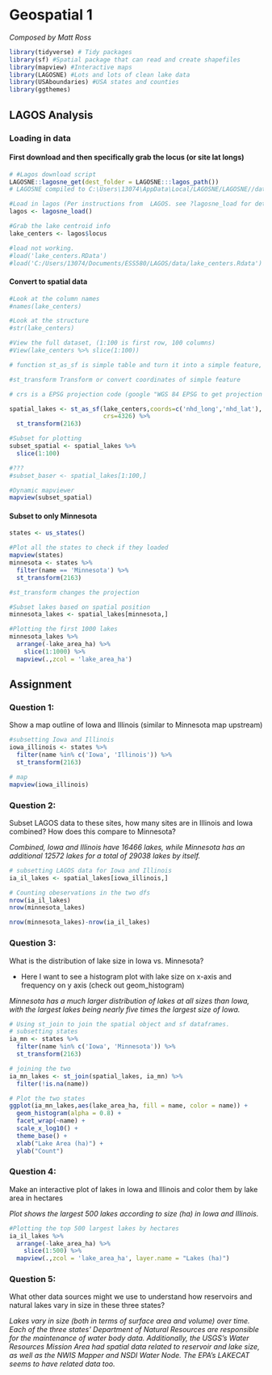 # Geospatial 1

*Composed by Matt Ross*

```r
library(tidyverse) # Tidy packages
library(sf) #Spatial package that can read and create shapefiles 
library(mapview) #Interactive maps
library(LAGOSNE) #Lots and lots of clean lake data
library(USAboundaries) #USA states and counties
library(ggthemes)
```


## LAGOS Analysis


### Loading in data


#### First download and then specifically grab the locus (or site lat longs)

```r
# #Lagos download script
LAGOSNE::lagosne_get(dest_folder = LAGOSNE:::lagos_path())
# LAGOSNE compiled to C:\Users\13074\AppData\Local/LAGOSNE/LAGOSNE//data_1.087.3.qs

#Load in lagos (Per instructions from  LAGOS. see ?lagosne_load for details)
lagos <- lagosne_load()

#Grab the lake centroid info
lake_centers <- lagos$locus

#load not working.
#load('lake_centers.RData')
#load('C:/Users/13074/Documents/ESS580/LAGOS/data/lake_centers.Rdata')

```


#### Convert to spatial data

```r
#Look at the column names
#names(lake_centers)

#Look at the structure
#str(lake_centers)

#View the full dataset, (1:100 is first row, 100 columns)
#View(lake_centers %>% slice(1:100))

# function st_as_sf is simple table and turn it into a simple feature, which is a spatial object. When using this, longitudes are "x", lattitudes are "y"

#st_transform Transform or convert coordinates of simple feature

# crs is a EPSG projection code (google "WGS 84 EPSG to get projection systems), 4326 is WGS 84 

spatial_lakes <- st_as_sf(lake_centers,coords=c('nhd_long','nhd_lat'),
                          crs=4326) %>%
  st_transform(2163)

#Subset for plotting
subset_spatial <- spatial_lakes %>%
  slice(1:100) 

#???
#subset_baser <- spatial_lakes[1:100,]

#Dynamic mapviewer
mapview(subset_spatial)

```


#### Subset to only Minnesota

```r
states <- us_states()

#Plot all the states to check if they loaded
mapview(states)
minnesota <- states %>%
  filter(name == 'Minnesota') %>%
  st_transform(2163)

#st_transform changes the projection

#Subset lakes based on spatial position
minnesota_lakes <- spatial_lakes[minnesota,]

#Plotting the first 1000 lakes
minnesota_lakes %>%
  arrange(-lake_area_ha) %>%
    slice(1:1000) %>%
  mapview(.,zcol = 'lake_area_ha')
```



## Assignment

### Question 1:
Show a map outline of Iowa and Illinois (similar to Minnesota map upstream)

```r
#subsetting Iowa and Illinois
iowa_illinois <- states %>%
  filter(name %in% c('Iowa', 'Illinois')) %>%
  st_transform(2163)

# map
mapview(iowa_illinois)

```



### Question 2:
Subset LAGOS data to these sites, how many sites are in Illinois and Iowa
combined? How does this compare to Minnesota?

*Combined, Iowa and Illinois have 16466 lakes, while Minnesota has an additional 12572 lakes for a total of 29038 lakes by itself.* 
```r

# subsetting LAGOS data for Iowa and Illinois
ia_il_lakes <- spatial_lakes[iowa_illinois,]

# Counting obeservations in the two dfs
nrow(ia_il_lakes)
nrow(minnesota_lakes)

nrow(minnesota_lakes)-nrow(ia_il_lakes)

```


### Question 3:
What is the distribution of lake size in Iowa vs. Minnesota?

- Here I want to see a histogram plot with lake size on x-axis and frequency on 
y axis (check out geom_histogram)

*Minnesota has a much larger distribution of lakes at all sizes than Iowa, with the largest lakes being nearly five times the largest size of Iowa.* 
```r

# Using st_join to join the spatial object and sf dataframes. 
# subsetting states
ia_mn <- states %>%
  filter(name %in% c('Iowa', 'Minnesota')) %>%
  st_transform(2163)

# joining the two 
ia_mn_lakes <- st_join(spatial_lakes, ia_mn) %>% 
  filter(!is.na(name))

# Plot the two states
ggplot(ia_mn_lakes,aes(lake_area_ha, fill = name, color = name)) +
  geom_histogram(alpha = 0.8) +
  facet_wrap(~name) +
  scale_x_log10() +
  theme_base() +
  xlab("Lake Area (ha)") +
  ylab("Count")

```


### Question 4:
Make an interactive plot of lakes in Iowa and Illinois and color them
by lake area in hectares

*Plot shows the largest 500 lakes according to size (ha) in Iowa and Illinois.* 
```r

#Plotting the top 500 largest lakes by hectares
ia_il_lakes %>%
  arrange(-lake_area_ha) %>%
    slice(1:500) %>%
  mapview(.,zcol = 'lake_area_ha', layer.name = "Lakes (ha)")


```


### Question 5:
What other data sources might we use to understand how reservoirs and 
natural lakes vary in size in these three states? 

*Lakes vary in size (both in terms of surface area and volume) over time. Each of the three states' Department of Natural Resources are responsible for the maintenance of water body data. Additionally, the USGS's Water Resources Mission Area had spatial data related to reservoir and lake size, as well as the NWIS Mapper and NSDI Water Node. The EPA's LAKECAT seems to have related data too.*
